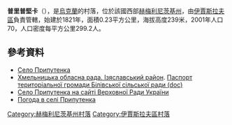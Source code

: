 {{coord|50|6|49|N|26|53|44|E|scale:100000|display=title}}

'''普里普堅卡'''（{{lang-uk|Припутенка}}），是[[烏克蘭|烏克蘭]]的村落，位於該國西部[[赫梅利尼茨基州|赫梅利尼茨基州]]，由[[伊賈斯拉夫區|伊賈斯拉夫區]]負責管轄，始建於1821年，面積0.23平方公里，海拔高度239米，2001年人口70，人口密度每平方公里299.2人。

==參考資料==
*[http://gska2.rada.gov.ua/pls/z7502/A005?rdat1=26.07.2008&rf7571=35933 Село Припутенка]{{dead link|date=2018年3月 |bot=InternetArchiveBot |fix-attempted=yes }}
* [https://web.archive.org/web/20160306105422/http://oblrada.km.ua/district/show/15 Хмельницька обласна рада. Ізяславський район]. [https://web.archive.org/web/20160305083110/http://oblrada.km.ua/userfiles/%D0%9F%D0%B0%D1%81%D0%BF%D0%BE%D1%80%D1%82%20%D0%91%D1%96%D0%BB%D0%B5%D0%B2%D0%B5_2011.doc Паспорт територіальної громади Білівської сільської ради (doc)]
* [http://gska2.rada.gov.ua/pls/z7502/A005?rdat1=26.07.2008&rf7571=35933 Село Припутенка на сайті Верховної Ради України]{{dead link|date=2018年3月 |bot=InternetArchiveBot |fix-attempted=yes }}
* [http://weather.in.ua/ua/hmel'nickaja/21632 Погода в селі Припутенка] {{Wayback|url=http://weather.in.ua/ua/hmel%27nickaja/21632 |date=20160305080021 }}

{{DEFAULTSORT:Припутенка}}
[[Category:赫梅利尼茨基州村落|Category:赫梅利尼茨基州村落]]
[[Category:伊賈斯拉夫區村落|Category:伊賈斯拉夫區村落]]


{{Khmelnytskyi-geo-stub}}